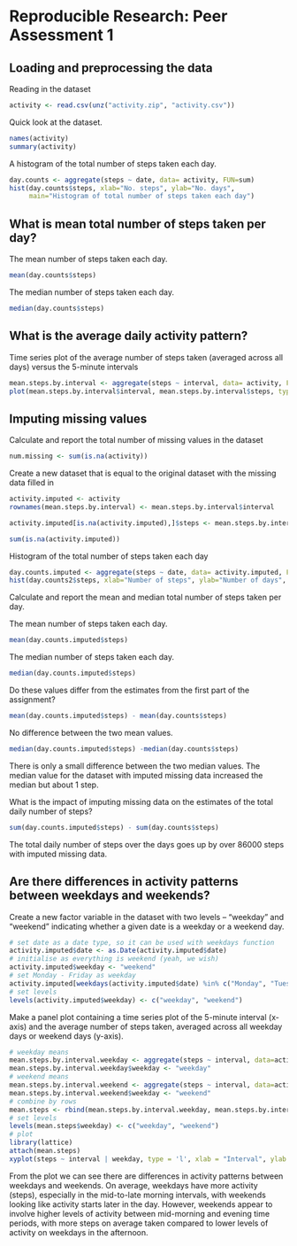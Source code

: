 # Reproducible Research: Peer Assessment 1


## Loading and preprocessing the data

Reading in the dataset

```r
activity <- read.csv(unz("activity.zip", "activity.csv"))
```

Quick look at the dataset.

```r
names(activity)
summary(activity)
```


A histogram of the total number of steps taken each day.

```r
day.counts <- aggregate(steps ~ date, data= activity, FUN=sum)
hist(day.counts$steps, xlab="No. steps", ylab="No. days", 
     main="Histogram of total number of steps taken each day")
```


## What is mean total number of steps taken per day?

The mean number of steps taken each day.

```r
mean(day.counts$steps)
```

The median number of steps taken each day.

```r
median(day.counts$steps)
```



## What is the average daily activity pattern?

Time series plot of the average number of steps taken (averaged across all days) versus the 5-minute intervals

```r
mean.steps.by.interval <- aggregate(steps ~ interval, data= activity, FUN=mean)
plot(mean.steps.by.interval$interval, mean.steps.by.interval$steps, type="l",xlab="Interval", ylab="Avg steps (all days)")
```

## Imputing missing values

Calculate and report the total number of missing values in the dataset

```r
num.missing <- sum(is.na(activity))
```

Create a new dataset that is equal to the original dataset with the missing data filled in  


```r
activity.imputed <- activity
rownames(mean.steps.by.interval) <- mean.steps.by.interval$interval

activity.imputed[is.na(activity.imputed),]$steps <- mean.steps.by.interval[as.character(activity.imputed[which(is.na(activity.imputed)),]$interval),]$steps

sum(is.na(activity.imputed))
```

Histogram of the total number of steps taken each day


```r
day.counts.imputed <- aggregate(steps ~ date, data= activity.imputed, FUN=sum)
hist(day.counts2$steps, xlab="Number of steps", ylab="Number of days", main="Histogram of total number of steps taken each day")
```

Calculate and report the mean and median total number of steps taken per day.

The mean number of steps taken each day.

```r
mean(day.counts.imputed$steps)
```

The median number of steps taken each day.

```r
median(day.counts.imputed$steps)
```

Do these values differ from the estimates from the first part of the assignment?

```r
mean(day.counts.imputed$steps) - mean(day.counts$steps)
```
No difference between the two mean values.

```r
median(day.counts.imputed$steps) -median(day.counts$steps)
```

There is only a small difference between the two median values. The median value for the dataset with imputed missing data increased the median but about 1 step.

What is the impact of imputing missing data on the estimates of the total daily number of steps?

```r
sum(day.counts.imputed$steps) - sum(day.counts$steps)
```

The total daily number of steps over the days goes up by over 86000 steps with imputed missing data.


## Are there differences in activity patterns between weekdays and weekends?

Create a new factor variable in the dataset with two levels -- "weekday" and "weekend" indicating whether a given date is a weekday or a weekend day.

```r
# set date as a date type, so it can be used with weekdays function
activity.imputed$date <- as.Date(activity.imputed$date) 
# initialise as everything is weekend (yeah, we wish)
activity.imputed$weekday <- "weekend"
# set Monday - Friday as weekday
activity.imputed[weekdays(activity.imputed$date) %in% c("Monday", "Tuesday", "Wednesday", "Thursday", "Friday"),]$weekday <- "weekday"
# set levels
levels(activity.imputed$weekday) <- c("weekday", "weekend")
```

Make a panel plot containing a time series plot of the 5-minute interval (x-axis) and the average number of steps taken, averaged across all weekday days or weekend days (y-axis).

```r
# weekday means
mean.steps.by.interval.weekday <- aggregate(steps ~ interval, data=activity.imputed[activity.imputed$weekday=="weekday",], FUN=mean)
mean.steps.by.interval.weekday$weekday <- "weekday"
# weekend means
mean.steps.by.interval.weekend <- aggregate(steps ~ interval, data=activity.imputed[activity.imputed$weekday=="weekend",], FUN=mean)
mean.steps.by.interval.weekend$weekday <- "weekend"
# combine by rows
mean.steps <- rbind(mean.steps.by.interval.weekday, mean.steps.by.interval.weekend)
# set levels
levels(mean.steps$weekday) <- c("weekday", "weekend")
# plot
library(lattice)
attach(mean.steps)
xyplot(steps ~ interval | weekday, type = 'l', xlab = "Interval", ylab = "Number of steps", layout = c(1, 2))

```

From the plot we can see there are differences in activity patterns between weekdays and weekends. On average, weekdays have more activity (steps), especially in the mid-to-late morning intervals, with weekends looking like activity starts later in the day. However, weekends appear to involve higher levels of activity between mid-morning and evening time periods, with more steps on average taken compared to lower levels of activity on weekdays in the afternoon.